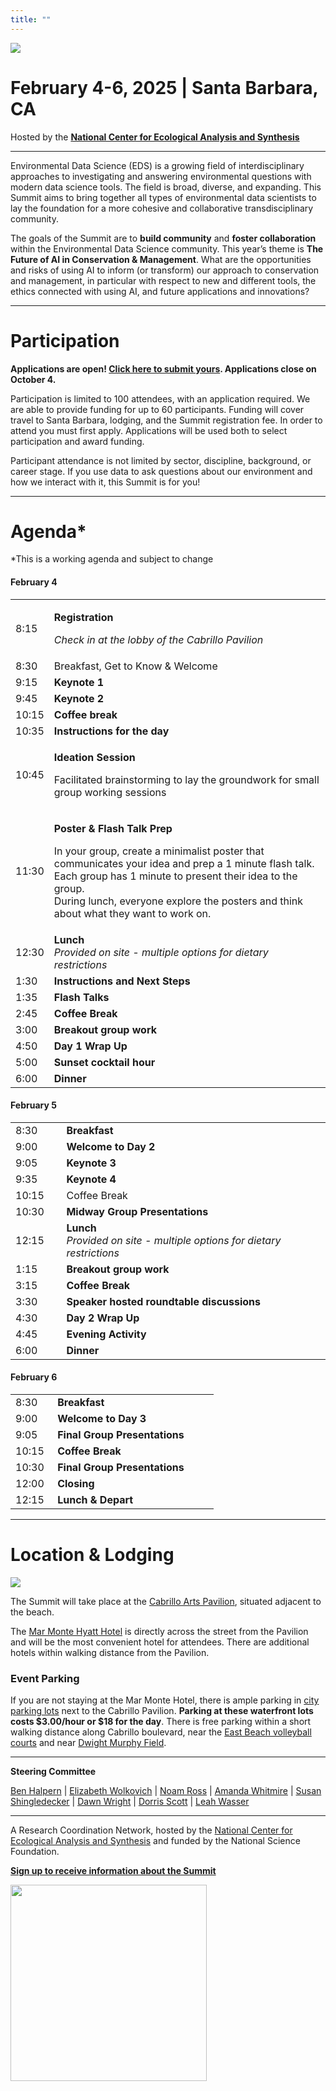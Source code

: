 ```yaml
---
title: ""
---
```


![](img/eds-banner-date-location.jpg){fig-align="center"}

# **February 4-6, 2025 \| Santa Barbara, CA**

Hosted by the [**National Center for Ecological Analysis and Synthesis**](https://www.nceas.ucsb.edu/)

------------------------------------------------------------------------

Environmental Data Science (EDS) is a growing field of interdisciplinary approaches to investigating and answering environmental questions with modern data science tools. The field is broad, diverse, and expanding. This Summit aims to bring together all types of environmental data scientists to lay the foundation for a more cohesive and collaborative transdisciplinary community.

The goals of the Summit are to **build community** and **foster collaboration** within the Environmental Data Science community. This year's theme is **The Future of AI in Conservation & Management**. What are the opportunities and risks of using AI to inform (or transform) our approach to conservation and management, in particular with respect to new and different tools, the ethics connected with using AI, and future applications and innovations?

------------------------------------------------------------------------

# Participation

**Applications are open! [Click here to submit yours](https://docs.google.com/forms/d/e/1FAIpQLScWMHyn1dUgpU-I0cu6An4vI-T842lvuSQjpbZMXFk-PTVN_Q/viewform). Applications close on October 4.**

Participation is limited to 100 attendees, with an application required. We are able to provide funding for up to 60 participants. Funding will cover travel to Santa Barbara, lodging, and the Summit registration fee. In order to attend you must first apply. Applications will be used both to select participation and award funding.

Participant attendance is not limited by sector, discipline, background, or career stage. If you use data to ask questions about our environment and how we interact with it, this Summit is for you!

------------------------------------------------------------------------

# Agenda\*

\*This is a working agenda and subject to change

#### **February 4**

+----------+---------------------------------------------------------------------------------------------------------------------------------------------------------------------+
| 8:15     | **Registration**                                                                                                                                                    |
|          |                                                                                                                                                                     |
|          | *Check in at the lobby of the Cabrillo Pavilion*                                                                                                                    |
+----------+---------------------------------------------------------------------------------------------------------------------------------------------------------------------+
| 8:30     | Breakfast, Get to Know & Welcome                                                                                                                                    |
+----------+---------------------------------------------------------------------------------------------------------------------------------------------------------------------+
| 9:15     | **Keynote 1**                                                                                                                                                       |
+----------+---------------------------------------------------------------------------------------------------------------------------------------------------------------------+
| 9:45     | **Keynote 2**                                                                                                                                                       |
+----------+---------------------------------------------------------------------------------------------------------------------------------------------------------------------+
| 10:15    | **Coffee break**                                                                                                                                                    |
+----------+---------------------------------------------------------------------------------------------------------------------------------------------------------------------+
| 10:35    | **Instructions for the day**                                                                                                                                        |
+----------+---------------------------------------------------------------------------------------------------------------------------------------------------------------------+
| 10:45    | **Ideation Session**                                                                                                                                                |
|          |                                                                                                                                                                     |
|          | Facilitated brainstorming to lay the groundwork for small group working sessions                                                                                    |
+----------+---------------------------------------------------------------------------------------------------------------------------------------------------------------------+
| 11:30    | **Poster & Flash Talk Prep**                                                                                                                                        |
|          |                                                                                                                                                                     |
|          | In your group, create a minimalist poster that communicates your idea and prep a 1 minute flash talk.  Each group has 1 minute to present their idea to the group.\ |
|          | During lunch, everyone explore the posters and think about what they want to work on.                                                                               |
+----------+---------------------------------------------------------------------------------------------------------------------------------------------------------------------+
| 12:30    | **Lunch\                                                                                                                                                            |
|          | ***Provided on site - multiple options for dietary restrictions*                                                                                                    |
+----------+---------------------------------------------------------------------------------------------------------------------------------------------------------------------+
| 1:30     | **Instructions and Next Steps**                                                                                                                                     |
+----------+---------------------------------------------------------------------------------------------------------------------------------------------------------------------+
| 1:35     | **Flash Talks**                                                                                                                                                     |
+----------+---------------------------------------------------------------------------------------------------------------------------------------------------------------------+
| 2:45     | **Coffee Break**                                                                                                                                                    |
+----------+---------------------------------------------------------------------------------------------------------------------------------------------------------------------+
| 3:00     | **Breakout group work**                                                                                                                                             |
+----------+---------------------------------------------------------------------------------------------------------------------------------------------------------------------+
| 4:50     | **Day 1 Wrap Up**                                                                                                                                                   |
+----------+---------------------------------------------------------------------------------------------------------------------------------------------------------------------+
| 5:00     | **Sunset cocktail hour**                                                                                                                                            |
+----------+---------------------------------------------------------------------------------------------------------------------------------------------------------------------+
| 6:00     | **Dinner**                                                                                                                                                          |
+----------+---------------------------------------------------------------------------------------------------------------------------------------------------------------------+

#### **February 5**

+------------+------------------------------------------------------------------+
| 8:30       | **Breakfast**                                                    |
+------------+------------------------------------------------------------------+
| 9:00       | **Welcome to Day 2**                                             |
+------------+------------------------------------------------------------------+
| 9:05       | **Keynote 3**                                                    |
+------------+------------------------------------------------------------------+
| 9:35       | **Keynote 4**                                                    |
+------------+------------------------------------------------------------------+
| 10:15      | Coffee Break                                                     |
+------------+------------------------------------------------------------------+
| 10:30      | **Midway Group Presentations**                                   |
+------------+------------------------------------------------------------------+
| 12:15      | **Lunch\                                                         |
|            | ***Provided on site - multiple options for dietary restrictions* |
+------------+------------------------------------------------------------------+
| 1:15       | **Breakout group work**                                          |
+------------+------------------------------------------------------------------+
| 3:15       | **Coffee Break**                                                 |
+------------+------------------------------------------------------------------+
| 3:30       | **Speaker hosted roundtable discussions**                        |
+------------+------------------------------------------------------------------+
| 4:30       | **Day 2 Wrap Up**                                                |
+------------+------------------------------------------------------------------+
| 4:45       | **Evening Activity**                                             |
+------------+------------------------------------------------------------------+
| 6:00       | **Dinner**                                                       |
+------------+------------------------------------------------------------------+

#### **February 6**

+-------------+----------------------------------------------------+
| 8:30        | **Breakfast**                                      |
+-------------+----------------------------------------------------+
| 9:00        | **Welcome to Day 3**                               |
+-------------+----------------------------------------------------+
| 9:05        | **Final Group Presentations**                      |
+-------------+----------------------------------------------------+
| 10:15       | **Coffee Break**                                   |
+-------------+----------------------------------------------------+
| 10:30       | **Final Group Presentations**                      |
+-------------+----------------------------------------------------+
| 12:00       | **Closing**                                        |
+-------------+----------------------------------------------------+
| 12:15       | **Lunch & Depart**                                 |
+-------------+----------------------------------------------------+

------------------------------------------------------------------------

# Location & Lodging

![](img/2M9A9814-Pano.jpg){fig-align="center"}

The Summit will take place at the [Cabrillo Arts Pavilion](https://cabrillopavilion.santabarbaraca.gov/), situated adjacent to the beach.

The [Mar Monte Hyatt Hotel](https://www.hyatt.com/en-US/hotel/california/mar-monte-hotel/sbars) is directly across the street from the Pavilion and will be the most convenient hotel for attendees. There are additional hotels within walking distance from the Pavilion.

### Event Parking

If you are not staying at the Mar Monte Hotel, there is ample parking in [city parking lots](https://goo.gl/maps/6iihTuXCtmYxbrEz9) next to the Cabrillo Pavilion. **Parking at these waterfront lots costs \$3.00/hour or \$18 for the day**. There is free parking within a short walking distance along Cabrillo boulevard, near the [East Beach volleyball courts](https://goo.gl/maps/YoLd2nJwcmH4cqhy7) and near [Dwight Murphy Field](https://goo.gl/maps/y82sUHe4TAHgDcLp9). \

------------------------------------------------------------------------

**Steering Committee**

[Ben Halpern](https://www.nceas.ucsb.edu/about-us/our-people) \| [Elizabeth Wolkovich](https://biodiversity.ubc.ca/people/faculty/elizabeth-m-wolkovich) \| [Noam Ross](https://www.noamross.net/) \| [Amanda Whitmire](https://library.stanford.edu/people/thalassa) \| [Susan Shingledecker](https://www.esipfed.org/about/staff/susan-shingledecker) \| [Dawn Wright](https://dusk.geo.orst.edu/index.html) \| [Dorris Scott](https://dscott.netlify.app/) \| [Leah Wasser](https://www.leahwasser.com/)

------------------------------------------------------------------------

A Research Coordination Network, hosted by the [National Center for Ecological Analysis and Synthesis](https://www.nceas.ucsb.edu/) and funded by the National Science Foundation.

[**Sign up to receive information about the Summit**](https://landing.mailerlite.com/webforms/landing/a5o1r3)

![](img/NCEAS-full%20logo-4C.png){fig-align="center" width="314"}
